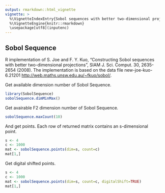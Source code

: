 ```yaml
---
output: rmarkdown::html_vignette
vignette: >
  %\VignetteIndexEntry{Sobol sequences with better two-dimensional projections}
  %\VignetteEngine{knitr::rmarkdown}
  \usepackage[utf8](inputenc)
---
```


Sobol Sequence
--------------

R implementation of
S. Joe and F. Y. Kuo,
"Constructing Sobol sequences with better two-dimensional projections",
SIAM J. Sci. Comput. 30, 2635-2654 (2008).
The implementation is based on the data file new-joe-kuo-6.21201
<http://web.maths.unsw.edu.au/~fkuo/sobol/>.


Get available dimension number of Sobol Sequence.
```r
library(SobolSequence)
sobolSequence.dimMinMax()
```

Get avairable F2 dimension number of Sobol Sequence.
```r
sobolSequence.maxCount(10)
```

And get points. Each row of returned matrix contains an s-dimensional point.
```r
s <- 4
c <- 1000
mat <- sobolSequence.points(dim=s, count=c)
mat[1,]
```

Get digital shifted points.
```r
s <- 4
c <- 1000
mat <- sobolSequence.points(dim=s, count=c, digitalShift=TRUE)
mat[1,]
```
